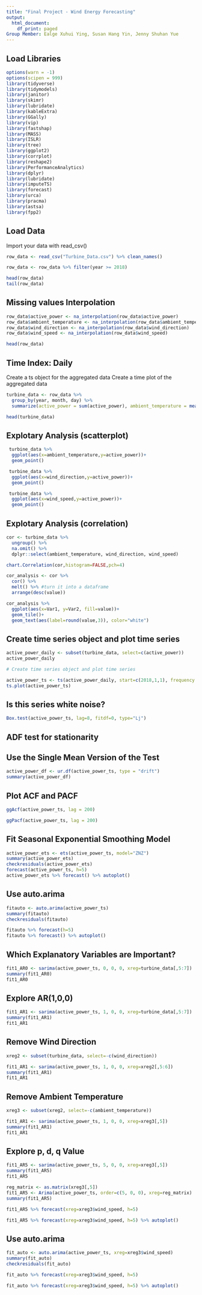 ```yaml
---
title: "Final Project - Wind Energy Forecasting"
output:
  html_document:
    df_print: paged
Group Member: Ealge Xuhui Ying, Susan Hang Yin, Jenny Shuhan Yue
---
```



## Load Libraries 

```r
options(warn = -1)
options(scipen = 999)
library(tidyverse)
library(tidymodels)
library(janitor)
library(skimr)
library(lubridate)
library(kableExtra)
library(GGally)
library(vip)        
library(fastshap)   
library(MASS)
library(ISLR)
library(tree)
library(ggplot2)
library(corrplot)
library(reshape2)
library(PerformanceAnalytics)
library(dplyr)
library(lubridate)
library(imputeTS)
library(forecast)
library(urca)
library(pracma)
library(astsa)
library(fpp2)

```

## Load Data

Import your data with read_csv()

```r

row_data <- read_csv("Turbine_Data.csv") %>% clean_names()

row_data <- row_data %>% filter(year >= 2018)

head(row_data) 
tail(row_data)

```

## Missing values Interpolation

```r

row_data$active_power <- na_interpolation(row_data$active_power)
row_data$ambient_temperature <- na_interpolation(row_data$ambient_temperature)
row_data$wind_direction <- na_interpolation(row_data$wind_direction)
row_data$wind_speed <- na_interpolation(row_data$wind_speed)

head(row_data)

```

## Time Index: Daily

Create a ts object for the aggregated data
Create a time plot of the aggregated data

```r

turbine_data <- row_data %>%
  group_by(year, month, day) %>%
  summarize(active_power = sum(active_power), ambient_temperature = mean(ambient_temperature), wind_direction = mean(wind_direction), wind_speed = mean(wind_speed))

head(turbine_data)

```

## Explotary Analysis (scatterplot)

```r
 turbine_data %>%
  ggplot(aes(x=ambient_temperature,y=active_power))+
  geom_point()

 turbine_data %>%
  ggplot(aes(x=wind_direction,y=active_power))+
  geom_point()

 turbine_data %>%
  ggplot(aes(x=wind_speed,y=active_power))+
  geom_point()

```

## Explotary Analysis (correlation)

```r

cor <- turbine_data %>%
  ungroup() %>%
  na.omit() %>%
  dplyr::select(ambient_temperature, wind_direction, wind_speed)

chart.Correlation(cor,histogram=FALSE,pch=4)

cor_analysis <- cor %>%
  cor() %>%
  melt() %>% #turn it into a dataframe
  arrange(desc(value)) 

cor_analysis %>%
  ggplot(aes(x=Var1, y=Var2, fill=value))+
  geom_tile()+
  geom_text(aes(label=round(value,3)), color="white")

```

## Create time series object and plot time series

```r

active_power_daily <- subset(turbine_data, select=c(active_power))
active_power_daily

# Create time series object and plot time series

active_power_ts <- ts(active_power_daily, start=c(2018,1,1), frequency = 365)
ts.plot(active_power_ts)

```

## Is this series white noise?

```r

Box.test(active_power_ts, lag=8, fitdf=0, type="Lj")

```

## ADF test for stationarity
## Use the Single Mean Version of the Test

```r

active_power_df <- ur.df(active_power_ts, type = "drift")
summary(active_power_df)

```

## Plot ACF and PACF
 
```r

ggAcf(active_power_ts, lag = 200)

ggPacf(active_power_ts, lag = 200)

```

## Fit Seasonal Exponential Smoothing Model

```r

active_power_ets <- ets(active_power_ts, model="ZNZ")
summary(active_power_ets)
checkresiduals(active_power_ets)
forecast(active_power_ts, h=5)
active_power_ets %>% forecast() %>% autoplot()

```

## Use auto.arima

```r

fitauto <- auto.arima(active_power_ts)
summary(fitauto)
checkresiduals(fitauto)

fitauto %>% forecast(h=5)
fitauto %>% forecast() %>% autoplot()

```

## Which Explanatory Variables are Important?

```r

fit1_AR0 <- sarima(active_power_ts, 0, 0, 0, xreg=turbine_data[,5:7])
summary(fit1_AR0)
fit1_AR0

```

## Explore AR(1,0,0)

```r

fit1_AR1 <- sarima(active_power_ts, 1, 0, 0, xreg=turbine_data[,5:7])
summary(fit1_AR1)
fit1_AR1

```

## Remove Wind Direction

```r

xreg2 <- subset(turbine_data, select=-c(wind_direction))

fit1_AR1 <- sarima(active_power_ts, 1, 0, 0, xreg=xreg2[,5:6])
summary(fit1_AR1)
fit1_AR1

```

## Remove Ambient Temperature

```r

xreg3 <- subset(xreg2, select=-c(ambient_temperature))

fit1_AR1 <- sarima(active_power_ts, 1, 0, 0, xreg=xreg3[,5])
summary(fit1_AR1)
fit1_AR1

```

## Explore p, d, q Value

```r

fit1_AR5 <- sarima(active_power_ts, 5, 0, 0, xreg=xreg3[,5])
summary(fit1_AR5)
fit1_AR5

reg_matrix <- as.matrix(xreg3[,5])
fit1_AR5 <- Arima(active_power_ts, order=c(5, 0, 0), xreg=reg_matrix)
summary(fit1_AR5)

fit1_AR5 %>% forecast(xreg=xreg3$wind_speed, h=5)

fit1_AR5 %>% forecast(xreg=xreg3$wind_speed, h=5) %>% autoplot()

```
## Use auto.arima

```r

fit_auto <- auto.arima(active_power_ts, xreg=xreg3$wind_speed)
summary(fit_auto)
checkresiduals(fit_auto)

fit_auto %>% forecast(xreg=xreg3$wind_speed, h=5)

fit_auto %>% forecast(xreg=xreg3$wind_speed, h=5) %>% autoplot()

```
